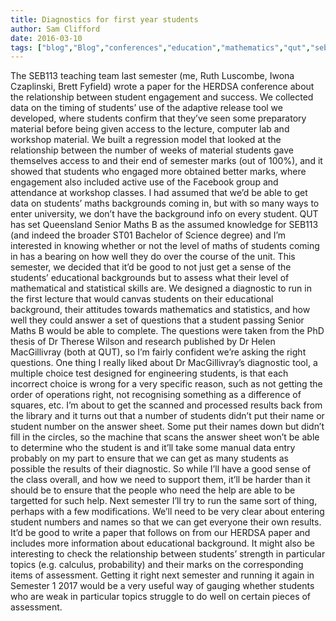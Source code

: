 ```yaml
---
title: Diagnostics for first year students
author: Sam Clifford
date: 2016-03-10
tags: ["blog","Blog","conferences","education","mathematics","qut","seb113","statistics"]
---
```


The SEB113 teaching team last semester (me, Ruth Luscombe, Iwona Czaplinski, Brett Fyfield) wrote a paper for the HERDSA conference about the relationship between student engagement and success. We collected data on the timing of students' use of the adaptive release tool we developed, where students confirm that they've seen some preparatory material before being given access to the lecture, computer lab and workshop material. We built a regression model that looked at the relationship between the number of weeks of material students gave themselves access to and their end of semester marks (out of 100%), and it showed that students who engaged more obtained better marks, where engagement also included active use of the Facebook group and attendance at workshop classes. I had assumed that we'd be able to get data on students' maths backgrounds coming in, but with so many ways to enter university, we don't have the background info on every student. QUT has set Queensland Senior Maths B as the assumed knowledge for SEB113 (and indeed the broader ST01 Bachelor of Science degree) and I'm interested in knowing whether or not the level of maths of students coming in has a bearing on how well they do over the course of the unit. This semester, we decided that it'd be good to not just get a sense of the students' educational backgrounds but to assess what their level of mathematical and statistical skills are. We designed a diagnostic to run in the first lecture that would canvas students on their educational background, their attitudes towards mathematics and statistics, and how well they could answer a set of questions that a student passing Senior Maths B would be able to complete. The questions were taken from the PhD thesis of Dr Therese Wilson and research published by Dr Helen MacGillivray (both at QUT), so I'm fairly confident we're asking the right questions. One thing I really liked about Dr MacGillivray's diagnostic tool, a multiple choice test designed for engineering students, is that each incorrect choice is wrong for a very specific reason, such as not getting the order of operations right, not recognising something as a difference of squares, etc. I'm about to get the scanned and processed results back from the library and it turns out that a number of students didn't put their name or student number on the answer sheet. Some put their names down but didn't fill in the circles, so the machine that scans the answer sheet won't be able to determine who the student is and it'll take some manual data entry probably on my part to ensure that we can get as many students as possible the results of their diagnostic. So while I'll have a good sense of the class overall, and how we need to support them, it'll be harder than it should be to ensure that the people who need the help are able to be targetted for such help. Next semester I'll try to run the same sort of thing, perhaps with a few modifications. We'll need to be very clear about entering student numbers and names so that we can get everyone their own results. It'd be good to write a paper that follows on from our HERDSA paper and includes more information about educational background. It might also be interesting to check the relationship between students' strength in particular topics (e.g. calculus, probability) and their marks on the corresponding items of assessment. Getting it right next semester and running it again in Semester 1 2017 would be a very useful way of gauging whether students who are weak in particular topics struggle to do well on certain pieces of assessment.